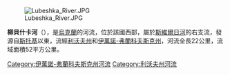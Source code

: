 [[Image:Lubeshka_River.JPG|right]]

'''柳貝什卡河'''（{{lang-uk|Любешка}}），是[[烏克蘭|烏克蘭]]的河流，位於該國西部，屬於[[斯維爾日河|斯維爾日河]]的右支流，發源自[[斯托基|斯托基]]以東，流經[[利沃夫州|利沃夫州]]和[[伊萬諾-弗蘭科夫斯克州|伊萬諾-弗蘭科夫斯克州]]，河流全長22公里，流域面積52平方公里。

{{DEFAULTSORT:Любешка (притока Свіржу)}}
[[Category:伊萬諾-弗蘭科夫斯克州河流|Category:伊萬諾-弗蘭科夫斯克州河流]]
[[Category:利沃夫州河流|Category:利沃夫州河流]]


{{Ukraine-river-stub}}